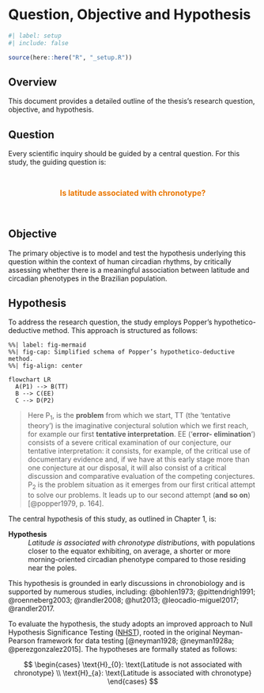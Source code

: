 <!-- %:::% .common h1 begin %:::% -->
# Question, Objective and Hypothesis
<!-- %:::% .common h1 end %:::% -->

```r
#| label: setup
#| include: false

source(here::here("R", "_setup.R"))
```

## Overview

This document provides a detailed outline of the thesis's research question, objective, and hypothesis.

## Question

Every scientific inquiry should be guided by a central question. For this study, the guiding question is:

::: {style="text-align: center; font-size: 1.1em; font-weight: bold; color: #EA7701; padding-top: 1em; padding-bottom: 1em;"}
Is latitude associated with chronotype?
:::

## Objective

The primary objective is to model and test the hypothesis underlying this question within the context of human circadian rhythms, by critically assessing whether there is a meaningful association  between latitude and circadian phenotypes in the Brazilian population.

## Hypothesis

To address the research question, the study employs Popper’s hypothetico-deductive method. This approach is structured as follows:

```mermaid
%%| label: fig-mermaid
%%| fig-cap: Simplified schema of Popper’s hypothetico-deductive method.
%%| fig-align: center

flowchart LR
  A(P1) --> B(TT)
  B --> C(EE)
  C --> D(P2)
```

> Here $\text{P}_1$, is the **problem** from which we start, $\text{TT}$ (the ‘tentative theory’) is the imaginative conjectural solution which we first reach, for example our first **tentative interpretation**. $\text{EE}$ (‘**error- elimination**’) consists of a severe critical examination of our conjecture, our tentative interpretation: it consists, for example, of the critical use of documentary evidence and, if we have at this early stage more than one conjecture at our disposal, it will also consist of a critical discussion and comparative evaluation of the competing conjectures. $\text{P}_2$ is the problem situation as it emerges from our first critical attempt to solve our problems. It leads up to our second attempt (**and so on**) [@popper1979, p. 164].

The central hypothesis of this study, as outlined in Chapter 1, is:

__Hypothesis__
: *Latitude is associated with chronotype distributions*, with populations closer to the equator exhibiting, on average, a shorter or more morning-oriented circadian phenotype compared to those residing near the poles.

This hypothesis is grounded in early discussions in chronobiology and is supported by numerous studies, including: @bohlen1973; @pittendrigh1991; @roenneberg2003; @randler2008; @hut2013; @leocadio-miguel2017; @randler2017.

To evaluate the hypothesis, the study adopts an improved approach to Null Hypothesis Significance Testing ([NHST](https://en.wikipedia.org/wiki/Statistical_hypothesis_test)), rooted in the original Neyman-Pearson framework for data testing [@neyman1928; @neyman1928a; @perezgonzalez2015]. The hypotheses are formally stated as follows:

$$
\begin{cases}
\text{H}_{0}: \text{Latitude is not associated with chronotype} \\
\text{H}_{a}: \text{Latitude is associated with chronotype}
\end{cases}
$$
